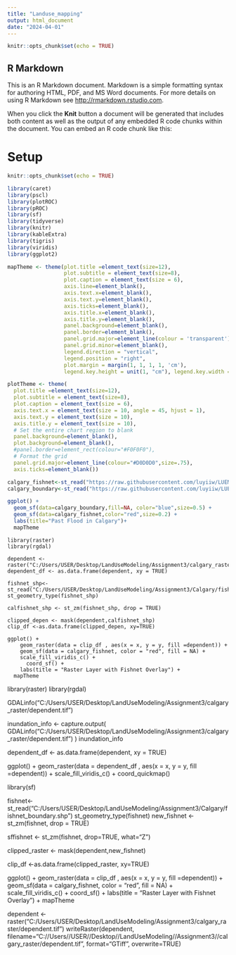 ```yaml
---
title: "Landuse_mapping"
output: html_document
date: "2024-04-01"
---
```


```r
knitr::opts_chunk$set(echo = TRUE)
```

## R Markdown

This is an R Markdown document. Markdown is a simple formatting syntax for authoring HTML, PDF, and MS Word documents. For more details on using R Markdown see <http://rmarkdown.rstudio.com>.

When you click the **Knit** button a document will be generated that includes both content as well as the output of any embedded R code chunks within the document. You can embed an R code chunk like this:

# Setup
```r
knitr::opts_chunk$set(echo = TRUE)

library(caret)
library(pscl)
library(plotROC)
library(pROC)
library(sf)
library(tidyverse)
library(knitr)
library(kableExtra)
library(tigris)
library(viridis)
library(ggplot2)
```

```r
mapTheme <- theme(plot.title =element_text(size=12),
                  plot.subtitle = element_text(size=8),
                  plot.caption = element_text(size = 6),
                  axis.line=element_blank(),
                  axis.text.x=element_blank(),
                  axis.text.y=element_blank(),
                  axis.ticks=element_blank(),
                  axis.title.x=element_blank(),
                  axis.title.y=element_blank(),
                  panel.background=element_blank(),
                  panel.border=element_blank(),
                  panel.grid.major=element_line(colour = 'transparent'),
                  panel.grid.minor=element_blank(),
                  legend.direction = "vertical", 
                  legend.position = "right",
                  plot.margin = margin(1, 1, 1, 1, 'cm'),
                  legend.key.height = unit(1, "cm"), legend.key.width = unit(0.2, "cm"))

plotTheme <- theme(
  plot.title =element_text(size=12),
  plot.subtitle = element_text(size=8),
  plot.caption = element_text(size = 6),
  axis.text.x = element_text(size = 10, angle = 45, hjust = 1),
  axis.text.y = element_text(size = 10),
  axis.title.y = element_text(size = 10),
  # Set the entire chart region to blank
  panel.background=element_blank(),
  plot.background=element_blank(),
  #panel.border=element_rect(colour="#F0F0F0"),
  # Format the grid
  panel.grid.major=element_line(colour="#D0D0D0",size=.75),
  axis.ticks=element_blank())
```

```r
calgary_fishnet<-st_read("https://raw.githubusercontent.com/luyiiw/LUEM/main/Calgary_JSON/Calgary_Fishnet.json")
calgary_boundary<-st_read("https://raw.githubusercontent.com/luyiiw/LUEM/main/Calgary_JSON/Calgary_Boundary.json")

ggplot() + 
  geom_sf(data=calgary_boundary,fill=NA, color="blue",size=0.5) +
  geom_sf(data=calgary_fishnet,color="red",size=0.2) +
  labs(title="Past Flood in Calgary")+
  mapTheme


```
```Raster
library(raster)
library(rgdal)

dependent <- raster("C:/Users/USER/Desktop/LandUseModeling/Assignment3/calgary_raster/dependent.tif")
dependent_df <- as.data.frame(dependent, xy = TRUE)

fishnet_shp<- st_read("C:/Users/USER/Desktop/LandUseModeling/Assignment3/Calgary/fishnet_boundary.shp")
st_geometry_type(fishnet_shp)

calfishnet_shp <- st_zm(fishnet_shp, drop = TRUE)

clipped_depen <- mask(dependent,calfishnet_shp)
clip_df <-as.data.frame(clipped_depen, xy=TRUE)

ggplot() +
    geom_raster(data = clip_df , aes(x = x, y = y, fill =dependent)) +
    geom_sf(data = calgary_fishnet, color = "red", fill = NA) +
    scale_fill_viridis_c() +
      coord_sf() +
    labs(title = "Raster Layer with Fishnet Overlay") +
  mapTheme
```

library(raster)
library(rgdal)

GDALinfo("C:/Users/USER/Desktop/LandUseModeling/Assignment3/calgary_raster/dependent.tif")

inundation_info <- capture.output(
  GDALinfo("C:/Users/USER/Desktop/LandUseModeling/Assignment3/calgary_raster/dependent.tif")
)
inundation_info



dependent_df <- as.data.frame(dependent, xy = TRUE)

ggplot() +
    geom_raster(data = dependent_df , aes(x = x, y = y, fill =dependent)) +
    scale_fill_viridis_c() +
    coord_quickmap()


library(sf)


fishnet<- st_read("C:/Users/USER/Desktop/LandUseModeling/Assignment3/Calgary/fishnet_boundary.shp")
st_geometry_type(fishnet)
new_fishnet <- st_zm(fishnet, drop = TRUE)

sffishnet <- st_zm(fishnet, drop=TRUE, what="Z")

clipped_raster <- mask(dependent,new_fishnet)


clip_df <-as.data.frame(clipped_raster, xy=TRUE)

ggplot() +
    geom_raster(data = clip_df , aes(x = x, y = y, fill =dependent)) +
    geom_sf(data = calgary_fishnet, color = "red", fill = NA) +
    scale_fill_viridis_c() +
      coord_sf() +
    labs(title = "Raster Layer with Fishnet Overlay") +
  mapTheme

dependent <- raster("C:/Users/USER/Desktop/LandUseModeling/Assignment3/calgary_raster/dependent.tif")
writeRaster(dependent, filename="C://Users//USER//Desktop//LandUseModeling//Assignment3//calgary_raster/dependent.tif", format="GTiff", overwrite=TRUE)











